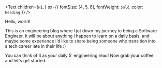 <Text
  children={`Hi.`}
  sx={{ fontSize: [4, 5, 6], fontWeight: `bold`, color: `heading` }}
/>

Hello, world!

This is an engineering blog where I jot down my journey to being a Software Engineer. It will be about anything I happen to learn on a daily basis, and maybe some experience I'd like to share being someone who transition into a tech career late in their life :)

You can think of it as your daily 5' engineering read! Now grab your coffee and let's get started.
